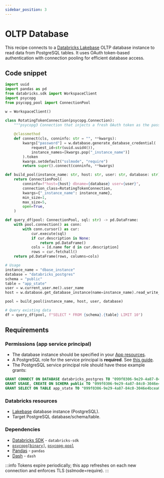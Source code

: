 ```yaml
---
sidebar_position: 3
---
```


# OLTP Database

This recipe connects to a [Databricks Lakebase](https://docs.databricks.com/aws/en/oltp/) OLTP database instance to read data from PostgreSQL tables. It uses OAuth token-based authentication with connection pooling for efficient database access.

## Code snippet

```python title="app.py"
import uuid
import pandas as pd
from databricks.sdk import WorkspaceClient
import psycopg
from psycopg_pool import ConnectionPool

w = WorkspaceClient()

class RotatingTokenConnection(psycopg.Connection):
    """psycopg3 Connection that injects a fresh OAuth token as the password."""
    
    @classmethod
    def connect(cls, conninfo: str = "", **kwargs):
        kwargs["password"] = w.database.generate_database_credential(
            request_id=str(uuid.uuid4()),
            instance_names=[kwargs.pop("_instance_name")]
        ).token
        kwargs.setdefault("sslmode", "require")
        return super().connect(conninfo, **kwargs)

def build_pool(instance_name: str, host: str, user: str, database: str) -> ConnectionPool:
    return ConnectionPool(
        conninfo=f"host={host} dbname={database} user={user}",
        connection_class=RotatingTokenConnection,
        kwargs={"_instance_name": instance_name},
        min_size=1,
        max_size=5,
        open=True,
    )

def query_df(pool: ConnectionPool, sql: str) -> pd.DataFrame:
    with pool.connection() as conn:
        with conn.cursor() as cur:
            cur.execute(sql)
            if cur.description is None:
                return pd.DataFrame()
            cols = [d.name for d in cur.description]
            rows = cur.fetchall()
    return pd.DataFrame(rows, columns=cols)

# Usage
instance_name = "dbase_instance"
database = "databricks_postgres"
schema = "public"
table = "app_state"
user = w.current_user.me().user_name
host = w.database.get_database_instance(name=instance_name).read_write_dns

pool = build_pool(instance_name, host, user, database)

# Query existing data
df = query_df(pool, f"SELECT * FROM {schema}.{table} LIMIT 10")
```

## Requirements

### Permissions (app service principal)
- The database instance should be specified in your [App resources](https://docs.databricks.com/aws/en/dev-tools/databricks-apps/resources).
- A PostgreSQL role for the service principal is **required**. See [this guide](https://docs.databricks.com/aws/en/oltp/pg-roles?language=PostgreSQL#create-postgres-roles-and-grant-privileges-for-databricks-identities).
- The PostgreSQL service principal role should have these example grants:

```sql
GRANT CONNECT ON DATABASE databricks_postgres TO "099f0306-9e29-4a87-84c0-3046e4bcea02";
GRANT USAGE, CREATE ON SCHEMA public TO "099f0306-9e29-4a87-84c0-3046e4bcea02";
GRANT SELECT ON TABLE app_state TO "099f0306-9e29-4a87-84c0-3046e4bcea02";
```

### Databricks resources
- [Lakebase](https://docs.databricks.com/aws/en/oltp/) database instance (PostgreSQL).
- Target PostgreSQL database/schema/table.

### Dependencies
- [Databricks SDK](https://pypi.org/project/databricks-sdk/) - `databricks-sdk`
- [`psycopg[binary]`](https://pypi.org/project/psycopg/), [`psycopg-pool`](https://pypi.org/project/psycopg-pool/)
- [Pandas](https://pypi.org/project/pandas/) - `pandas`
- [Dash](https://pypi.org/project/dash/) - `dash`

:::info
Tokens expire periodically; this app refreshes on each new connection and enforces TLS (sslmode=require).
::: 